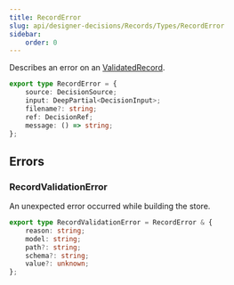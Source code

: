```yaml
---
title: RecordError
slug: api/designer-decisions/Records/Types/RecordError
sidebar:
    order: 0
---
```


Describes an error on an [ValidatedRecord](/api/designer-decisions/Records/Types/ValidatedRecord).

```ts
export type RecordError = {
    source: DecisionSource;
    input: DeepPartial<DecisionInput>;
    filename?: string;
    ref: DecisionRef;
    message: () => string;
};
```

## Errors

### RecordValidationError

An unexpected error occurred while building the store.

```ts
export type RecordValidationError = RecordError & {
    reason: string;
    model: string;
    path?: string;
    schema?: string;
    value?: unknown;
};
```
